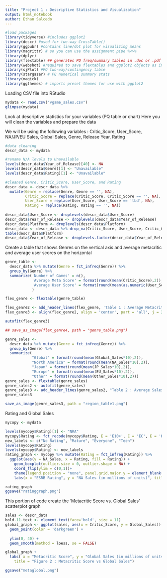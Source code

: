 ---
title: "Project 1 : Descriptive Statistics and Visualization"
output: html_notebook
author: Ethan Salcedo
---

```{r}
#load packages
library(tidyverse) #includes ggplot2
library(descr) #used for two-way CrossTable()
library(ggpubr) #contains line/dot plot for visualizing means 
library(magrittr) # so you can use the assignment pipe %<>%
library(dplyr) 
library(flextable) ## generates PQ freq/summary tables in .doc or .pdf
library(webshot) #required to save flextables and ggplot2 objects as imgs
library(sjPlot) #PQ two-way/contingency table
library(stargazer) # PQ numerical summary stats
library(magick)
library(ggthemes) # imports preset themes for use with ggplot2
```

Loading CSV file into RStudio
```{r}
mydata <- read.csv("vgame_sales.csv")
glimpse(mydata)
```

Look at descriptive statistics for your variables (PQ table or chart)
Here you will clean the variables and prepare the data

We will be using the following variables : Critic_Score, User_Score, NA/JP/EU Sales, Global Sales, Genre, Release Year, Rating 

```{r}
#data cleaning
descr_data <- mydata

#rename N/A levels to Unavailable
levels(descr_data$Year_of_Release)[40] <- NA
levels(descr_data$Genre)[1] <- "Unavailable"
levels(descr_data$Rating)[1] <- "Unavailable"

#cleaned Genre, Critic_Score, User_Score, and Rating
descr_data <- descr_data %>%
  mutate(Genre = replace(Genre, Genre == '', NA),
         Critic_Score = replace(Critic_Score, Critic_Score == '', NA), 
         User_Score = replace(User_Score, User_Score == 'tbd', NA),
         Rating = replace(Rating, Rating == '', NA))
         
descr_data$User_Score <- droplevels(descr_data$User_Score)
descr_data$Year_of_Release <- droplevels(descr_data$Year_of_Release)
descr_data$Platform <- droplevels(descr_data$Platform)
descr_data <- descr_data %>% drop_na(Critic_Score, User_Score, Critic_Count, User_Count, Year_of_Release)
table(descr_data$Platform)
descr_data$Year_of_Release <- droplevels.factor(descr_data$Year_of_Release)

```

Create a table that shows Genres on the vertical axis and average metacritic and average user scores on the horizontal 
```{r}

genre_table <-
  descr_data %>% mutate(Genre = fct_infreq(Genre)) %>%
  group_by(Genre) %>%
  summarize('Number of Games' = n(),
            'Average Meta Score' = format(round(mean(Critic_Score),2)),
            'Average User Score' = format(round(mean(as.numeric(User_Score)),2))
            )

flex_genre <- flextable(genre_table)

flex_genre2 <- add_header_lines(flex_genre, 'Table 1 : Average Metacritic/User Scores and Metacritic/User Count Based on Genre')
flex_genre3 <- align(flex_genre2, align = 'center', part = 'all', j = 2:4)

autofit(flex_genre3)

## save_as_image(flex_genre4, path = "genre_table.png")

```
```{r}
genre_sales <- 
  descr_data %>% mutate(Genre = fct_infreq(Genre)) %>%
  group_by(Genre) %>%
  summarize(
            "Global" = format(round(mean(Global_Sales*10),2)),
            "North America" = format(round(mean(NA_Sales*10),2)),
            "Japan" = format(round(mean(JP_Sales*10),2)),
            "Europe" = format(round(mean(EU_Sales*10),2)),
            "Other" = format(round(mean(Other_Sales*10),2)))
genre_sales <- flextable(genre_sales)
genre_sales2 <- autofit(genre_sales)
genre_sales3 <- add_header_lines(genre_sales2, "Table 2 : Average Sales (in hundred thousands) of Games by Genre and Region")
genre_sales3

save_as_image(genre_sales3, path = "region_table1.png")
```

Rating and Global Sales

```{r}
mycopy <- mydata

levels(mycopy$Rating)[1] <- "NRA"
mycopy$Rating <- fct_recode(mycopy$Rating, E = 'E10+', E = 'EC', E = 'K-A', E ='E',  NRA = "RP", M ="AO")
new_labels <- c("No Rating", "Mature", "Everyone", "Teen")
levels(mycopy$Rating)
levels(mycopy$Rating) <- new_labels
rating_graph <- mycopy %>% mutate(Rating = fct_infreq(Rating)) %>%
  ggplot(aes(y = NA_Sales, x = Rating, fill = Rating)) +
    geom_boxplot(outlier.size = 0, outlier.shape = NA) +
    coord_flip(ylim = c(0,1))+
    theme(legend.position = "none", panel.grid.major.y = element_blank()) +
    labs(x = "ESRB Rating", y = "NA Sales (in millions of units)", title = "Figure 1 : Rating vs North American Sales")

rating_graph
ggsave("ratinggraph.png")
```


This portion of code create the 'Metacritic Score vs. Global Sales' scatterplot graph 

```{r}
sales <- descr_data
bold.11.text <- element_text(face='bold', size = 11)
global_graph <- ggplot(sales, aes(x = Critic_Score, y = Global_Sales)) + 
  geom_point(color = 'darkgreen') +  
  
  ylim(0, 40) +
  geom_smooth(method = loess, se = FALSE)

global_graph +
  labs( x = "Metacritic Score", y = "Global Sales (in millions of units)",
    title = "Figure 2 : Metacritic Score vs Global Sales") 

ggsave("metaglobal.png")

```

